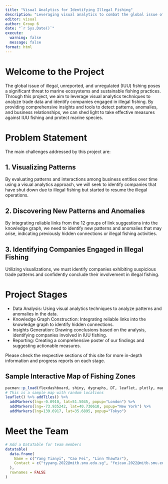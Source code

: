 ```yaml
---
title: "Visual Analytics for Identifying Illegal Fishing"
description: "Leveraging visual analytics to combat the global issue of illegal, unreported, and unregulated (IUU) fishing."
editor: visual
author: Group 6
date: "`r Sys.Date()`"
execute: 
  warning: false
  message: false
format: html
---
```


# **Welcome to the Project**

The global issue of illegal, unreported, and unregulated (IUU) fishing poses a significant threat to marine ecosystems and sustainable fishing practices. Through this project, we aim to leverage visual analytics techniques to analyze trade data and identify companies engaged in illegal fishing. By providing comprehensive insights and tools to detect patterns, anomalies, and business relationships, we can shed light to take effective measures against IUU fishing and protect marine species.

# Problem Statement

The main challenges addressed by this project are:

## 1. Visualizing Patterns

By evaluating patterns and interactions among business entities over time using a visual analytics approach, we will seek to identify companies that have shut down due to illegal fishing but started to resume the illegal operations.

## 2. Discovering New Patterns and Anomalies

By integrating reliable links from the 12 groups of link suggestions into the knowledge graph, we need to identify new patterns and anomalies that may arise, indicating previously hidden connections or illegal fishing activities.

## 3. Identifying Companies Engaged in Illegal Fishing

Utilizing visualizations, we must identify companies exhibiting suspicious trade patterns and confidently conclude their involvement in illegal fishing.

# Project Stages

-   Data Analysis: Using visual analytics techniques to analyze patterns and anomalies in the data.
-   Knowledge Graph Construction: Integrating reliable links into the knowledge graph to identify hidden connections.
-   Insights Generation: Drawing conclusions based on the analysis, identifying companies involved in IUU fishing.
-   Reporting: Creating a comprehensive poster of our findings and suggesting actionable measures.

Please check the respective sections of this site for more in-depth information and progress reports on each stage.

## **Sample Interactive Map of Fishing Zones**

```r
pacman::p_load(flexdashboard, shiny, dygraphs, DT, leaflet, plotly, magrittr)
# This is a sample map with random locations
leaflet() %>% addTiles() %>%
  addMarkers(lng=-0.0910, lat=51.5045, popup="London") %>%
  addMarkers(lng=-73.935242, lat=40.730610, popup="New York") %>%
  addMarkers(lng=139.6917, lat=35.6895, popup="Tokyo")
```

# **Meet the Team**

```r
# Add a DataTable for team members
datatable(
  data.frame(
    Name = c("Yang Tianyi", "Cao Fei", "Linn ThawTar"),
    Contact = c("tyyang.2022@mitb.smu.edu.sg", "feicao.2022@mitb.smu.edu.sg", "thawtarlinn.2022@mitb.smu.edu.sg") 
  ), 
  rownames = FALSE
)

```
